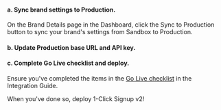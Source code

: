 
#### a. Sync brand settings to Production.

On the Brand Details page in the Dashboard, click the Sync to Production button to sync your brand's settings from Sandbox to Production. 


#### b. Update Production base URL and API key.

<UpdateProductionBaseUrlAndApiKey/>


#### c. Complete Go Live checklist and deploy.

Ensure you've completed the items in the [Go Live checklist](././integration-guide#go-live) in the Integration Guide.

When you've done so, deploy 1-Click Signup v2!